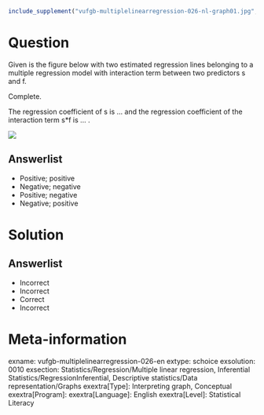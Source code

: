 ```r
include_supplement("vufgb-multiplelinearregression-026-nl-graph01.jpg", recursive = TRUE)
```

Question
========

Given is the figure below with two estimated regression lines belonging to a multiple regression model with interaction term between two predictors s and f.

Complete.

The regression coefficient of s is ... and the regression coefficient of the interaction term s*f is ... .


![](vufgb-multiplelinearregression-026-nl-graph01.jpg)
  
Answerlist
----------
* Positive; positive
* Negative; negative
* Positive; negative
* Negative; positive


Solution
========

Answerlist
----------
* Incorrect
* Incorrect
* Correct
* Incorrect

Meta-information
================
exname: vufgb-multiplelinearregression-026-en
extype: schoice
exsolution: 0010
exsection: Statistics/Regression/Multiple linear regression, Inferential Statistics/RegressionInferential, Descriptive statistics/Data representation/Graphs
exextra[Type]: Interpreting graph, Conceptual
exextra[Program]: 
exextra[Language]: English
exextra[Level]: Statistical Literacy
